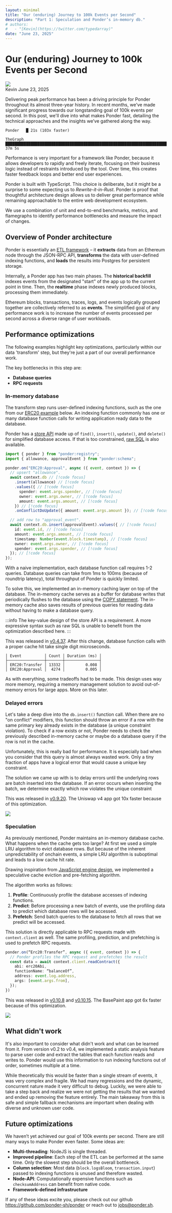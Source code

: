 ```yaml
---
layout: minimal
title: "Our (enduring) Journey to 100k Events per Second"
description: "Part 1: Speculation and Ponder’s in-memory db."
# authors:
#   - "[Kevin](https://twitter.com/typedarray)"
date: "June 23, 2025"
---
```



# Our (enduring) Journey to 100k Events per Second

<div className="flex flex-row items-center gap-4 mt-5">
  <img src="/kevin-avatar.jpg" className="w-10 h-10 rounded-full" />
  <div className="flex flex-col">
    <span className="font-medium">Kevin</span>
    <span className="text-sm" style={{ color: "var(--vocs-color_text3)" }}>June 23, 2025</span>
  </div>
</div>

Delivering peak performance has been a driving principle for Ponder throughout its almost three-year history. In recent months, we’ve made significant progress towards our longstanding goal of 100k events per second. In this post, we'll dive into what makes Ponder fast, detailing the technical approaches and the insights we’ve gathered along the way.

```
Ponder   █ 21s (103x faster)

TheGraph █████████████████████████████████████████████████████████████████████████████████████████████████████ 37m 5s 
```

Performance is very important for a framework like Ponder, because it allows developers to rapidly and freely iterate, focusing on their business logic instead of restraints introduced by the tool. Over time, this creates faster feedback loops and better end user experiences.

Ponder is built with TypeScript. This choice is deliberate, but it might be a surprise to some expecting us to _Rewrite-it-in-Rust_. Ponder is proof that thoughtful architecture design allows us to deliver great performance while remaining approachable to the entire web development ecosystem.

We use a combination of unit and end-to-end benchmarks, metrics, and flamegraphs to identify performance bottlenecks and measure the impact of changes.

## Overview of Ponder architecture

Ponder is essentially an [ETL framework](https://en.wikipedia.org/wiki/Extract,_transform,_load) – it **extracts** data from an Ethereum node through the JSON-RPC API, **transforms** the data with user-defined indexing functions, and **loads** the results into Postgres for persistent storage.

Internally, a Ponder app has two main phases. The **historical backfill** indexes events from the designated "start" of the app up to the current point in time. Then, the **realtime** phase indexes newly produced blocks, processing them immediately.

Ethereum blocks, transactions, traces, logs, and events logically grouped together are collectively referred to as **events**. The simplified goal of any performance work is to increase the number of events processed per second across a diverse range of user workloads.

## Performance optimizations

The following examples highlight key optimizations, particularly within our data 'transform' step, but they're just a part of our overall performance work. 

The key bottlenecks in this step are:
- **Database queries**
- **RPC requests**

### In-memory database

The transform step runs user-defined indexing functions, such as the one from our [ERC20 example](https://github.com/ponder-sh/ponder/blob/main/examples/reference-erc20/src/index.ts) below. An indexing function commonly has one or many database function calls for writing application ready data to the database.

Ponder has a [store API](https://ponder.sh/docs/indexing/write-to-the-database#store-api) made up of `find()`, `insert()`, `update()`, and `delete()` for simplified database access. If that is too constrained, [raw SQL](https://ponder.sh/docs/indexing/write-to-the-database#raw-sql) is also available.

```ts [src/index.ts]
import { ponder } from "ponder:registry";
import { allowance, approvalEvent } from "ponder:schema";

ponder.on("ERC20:Approval", async ({ event, context }) => {
  // upsert "allowance".
  await context.db // [!code focus]
    .insert(allowance) // [!code focus]
    .values({ // [!code focus]
      spender: event.args.spender, // [!code focus]
      owner: event.args.owner, // [!code focus]
      amount: event.args.amount, // [!code focus]
    }) // [!code focus]
    .onConflictDoUpdate({ amount: event.args.amount }); // [!code focus]

  // add row to "approval_event".
  await context.db.insert(approvalEvent).values({ // [!code focus]
    id: event.id, // [!code focus]
    amount: event.args.amount, // [!code focus]
    timestamp: Number(event.block.timestamp), // [!code focus]
    owner: event.args.owner, // [!code focus]
    spender: event.args.spender, // [!code focus]
  }); // [!code focus]
});
```

With a naive implementation, each database function call requires 1-2 queries. Database queries can take from 1ms to 100ms (because of roundtrip latency), total throughput of Ponder is quickly limited.

To solve this, we implemented an in-memory caching layer on top of the database. The in-memory cache serves as a buffer for database writes that periodically flushes to the database using the [COPY statement](https://www.postgresql.org/docs/current/sql-copy.html). The in-memory cache also saves results of previous queries for reading data without having to make a database query. 

:::info
  The key-value design of the store API is a requirement. A more expressive syntax such as raw SQL is unable to benefit from the optimization described here.
:::

This was released in [v0.4.37](https://github.com/ponder-sh/ponder/pull/929). After this change, database function calls with a proper cache hit take single digit microseconds.

```
│ Event          │ Count │ Duration (ms) │
├────────────────┼───────┼───────────────┤
│ ERC20:Transfer │ 13332 │         0.008 │
│ ERC20:Approval │  4274 │         0.005 │
```

As with everything, some tradeoffs had to be made. This design uses way more memory, requiring a memory management solution to avoid out-of-memory errors for large apps. More on this later.

### Delayed errors

Let's take a deep dive into the `db.insert()` function call. When there are no "on conflict" modifiers, this function should throw an error if a row with the same primary key already exists in the database (a unique constraint violation). To check if a row exists or not, Ponder needs to check the previously described in-memory cache or maybe do a database query if the row is not in the cache.

Unfortunately, this is really bad for performance. It is especially bad when you consider that this query is almost always wasted work. Only a tiny fraction of apps have a logical error that would cause a unique key constraint.

The solution we came up with is to delay errors until the underlying rows are batch inserted into the database. If an error occurs when inserting the batch, we determine exactly which row violates the unique constraint

This was released in [v0.9.20](https://github.com/ponder-sh/ponder/pull/1522). The Uniswap v4 app got 10x faster because of this optimization.

<img src="/uniswap.png" className="mt-6" />

### Speculation

As previously mentioned, Ponder maintains an in-memory database cache. What happens when the cache gets too large? At first we used a simple LRU algorithm to evict database rows. But because of the inherent unpredictability of onchain events, a simple LRU algorithm is suboptimal and leads to a low cache hit rate.

Drawing inspiration from [JavaScript engine design](https://webkit.org/blog/10308/speculation-in-javascriptcore/), we implemented a speculative cache eviction and pre-fetching algorithm.

The algorithm works as follows:
1. **Profile**: Continuously profile the database accesses of indexing functions.
2. **Predict**: Before processing a new batch of events, use the profiling data to predict which database rows will be accessed.
3. **Prefetch**: Send batch queries to the database to fetch all rows that we predict will be accessed.

This solution is directly applicable to RPC requests made with `context.client` as well. The same profiling, prediction, and prefetching is used to prefetch RPC requests.

```ts [src/index.ts]
ponder.on(“Erc20:Transfer”, async ({ event, context }) => {
  // Ponder profiles the RPC request and prefetches the result
  const data = await context.client.readContract({
    abi: erc20Abi, 
    functionName: “balanceOf”, 
    address: event.log.address, 
    args: [event.args.from], 
  });
})
```

This was released in [v0.10.8](https://github.com/ponder-sh/ponder/pull/1596) and [v0.10.15](https://github.com/ponder-sh/ponder/pull/1628). The BasePaint app got 6x faster because of this optimization.

<img src="/basepaint.png" className="mt-6" />

## What didn't work

It's also important to consider what didn't work and what can be learned from it. From version v0.2 to v0.4, we implemented a static analysis feature to parse user code and extract the tables that each function reads and writes to. Ponder would use this information to run indexing functions out of order, sometimes multiple at a time. 

While theoretically this would be faster than a single stream of events, it was very complex and fragile. We had many regressions and the dynamic, concurrent nature made it very difficult to debug. Luckily, we were able to take a step back and realize we were not getting the results that we wanted and ended up removing the feature entirely. The main takeaway from this is safe and simple fallback mechanisms are important when dealing with diverse and unknown user code. 

## Future optimizations

We haven’t yet achieved our goal of 100k events per second. There are still many ways to make Ponder even faster. Some ideas are:

+ **Multi-threading**: NodeJS is single threaded.
+ **Improved pipeline**: Each step of the ETL can be performed at the same time. Only the slowest step should be the overall bottleneck.
+ **Column selection**: Most data (`block.logsBloom`, `transaction.input`) passed to indexing functions is unused and therefore wasted.
+ **Node-API**: Computationally expensive functions such as `checksumAddress` can benefit from native code.
+ **Framework-defined infrastructure**

If any of these ideas excite you, please check out our github https://github.com/ponder-sh/ponder or reach out to jobs@ponder.sh.

<Footer />
